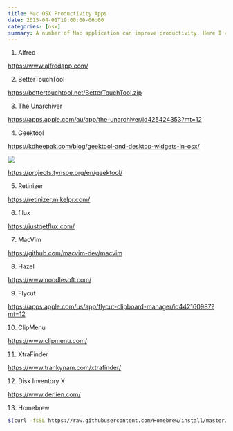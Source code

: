 ```yaml
---
title: Mac OSX Productivity Apps
date: 2015-04-01T19:00:00-06:00
categories: [osx]
summary: A number of Mac application can improve productivity. Here I've complied my favourite useful Mac applications ...
---
```


1. Alfred

[https://www.alfredapp.com/](https://www.alfredapp.com/)

2. BetterTouchTool

[https://bettertouchtool.net/BetterTouchTool.zip](https://bettertouchtool.net/BetterTouchTool.zip)

3. The Unarchiver

[https://apps.apple.com/au/app/the-unarchiver/id425424353?mt=12](https://apps.apple.com/au/app/the-unarchiver/id425424353?mt=12)

4. Geektool

[https://kdheepak.com/blog/geektool-and-desktop-widgets-in-osx/](https://kdheepak.com/blog/geektool-and-desktop-widgets-in-osx/)

![](images/geektool.png)

[https://projects.tynsoe.org/en/geektool/](https://www.tynsoe.org/geektool/)

5. Retinizer

[https://retinizer.mikelpr.com/](https://retinizer.mikelpr.com/)

6. f.lux

[https://justgetflux.com/](https://justgetflux.com/)

7. MacVim

[https://github.com/macvim-dev/macvim](https://github.com/macvim-dev/macvim)

8. Hazel

[https://www.noodlesoft.com/](https://www.noodlesoft.com/)

9. Flycut

[https://apps.apple.com/us/app/flycut-clipboard-manager/id442160987?mt=12](https://apps.apple.com/us/app/flycut-clipboard-manager/id442160987?mt=12)

10. ClipMenu

[https://www.clipmenu.com/](https://www.clipmenu.com/)

11. XtraFinder

[https://www.trankynam.com/xtrafinder/](https://www.trankynam.com/xtrafinder/)

12. Disk Inventory X

[https://www.derlien.com/](https://www.derlien.com/)

13. Homebrew

```bash
$(curl -fsSL https://raw.githubusercontent.com/Homebrew/install/master/install)
```
